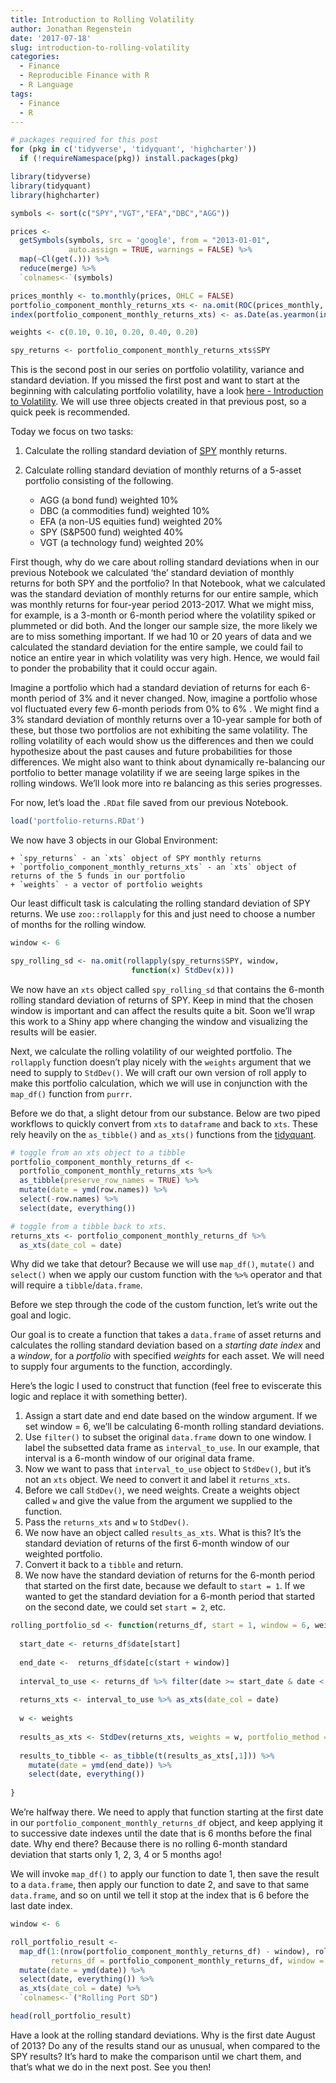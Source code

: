 ```yaml
---
title: Introduction to Rolling Volatility
author: Jonathan Regenstein
date: '2017-07-18'
slug: introduction-to-rolling-volatility
categories:
  - Finance
  - Reproducible Finance with R
  - R Language
tags:
  - Finance
  - R
---
```


```r
# packages required for this post
for (pkg in c('tidyverse', 'tidyquant', 'highcharter')) 
  if (!requireNamespace(pkg)) install.packages(pkg)

library(tidyverse)
library(tidyquant)
library(highcharter)

symbols <- sort(c("SPY","VGT","EFA","DBC","AGG"))

prices <- 
  getSymbols(symbols, src = 'google', from = "2013-01-01", 
             auto.assign = TRUE, warnings = FALSE) %>% 
  map(~Cl(get(.))) %>%
  reduce(merge) %>% 
  `colnames<-`(symbols)

prices_monthly <- to.monthly(prices, OHLC = FALSE)
portfolio_component_monthly_returns_xts <- na.omit(ROC(prices_monthly, 1, type = "continuous"))
index(portfolio_component_monthly_returns_xts) <- as.Date(as.yearmon(index(portfolio_component_monthly_returns_xts), format = '%Y%m'))

weights <- c(0.10, 0.10, 0.20, 0.40, 0.20)

spy_returns <- portfolio_component_monthly_returns_xts$SPY

```

This is the second post in our series on portfolio volatility, variance and standard deviation. 
If you missed the first post and want to start at the beginning with calculating portfolio volatility, have a look [here - Introduction to Volatility](https://rviews.rstudio.com/2017/07/12/introduction-to-volatility/). We will use three objects created in that previous post, so a quick peek is recommended.

Today we focus on two tasks: 

1. Calculate the rolling standard deviation of [SPY](https://us.spdrs.com/en/etf/spdr-sp-500-etf-SPY) monthly returns. 

2. Calculate rolling standard deviation of monthly returns of a 5-asset portfolio consisting of the following.

    + AGG (a bond fund) weighted 10%
    + DBC (a commodities fund) weighted 10%
    + EFA (a non-US equities fund) weighted 20%
    + SPY (S&P500 fund) weighted 40%
    + VGT (a technology fund) weighted 20%

First though, why do we care about rolling standard deviations when in our previous Notebook we calculated 'the' standard deviation of monthly returns for both SPY and the portfolio? In that Notebook, what we calculated was the standard deviation of monthly returns for our entire sample, which was monthly returns for four-year period 2013-2017. What we might miss, for example, is a 3-month or 6-month period where the volatility spiked or plummeted or did both. And the longer our sample size, the more likely we are to miss something important. If we had 10 or 20 years of data and we calculated the standard deviation for the entire sample, we could fail to notice an entire year in which volatility was very high. Hence, we would fail to ponder the probability that it could occur again. 

Imagine a portfolio which had a standard deviation of returns for each 6-month period of 3% and it never changed. Now, imagine a portfolio whose vol fluctuated every few 6-month periods from 0% to 6% . We might find a 3% standard deviation of monthly returns over a 10-year sample for both of these, but those two portfolios are not exhibiting the same volatility. The rolling volatility of each would show us the differences and then we could hypothesize about the past causes and future probabilities for those differences. We might also want to think about dynamically re-balancing our portfolio to better manage volatility if we are seeing large spikes in the rolling windows. We'll look more into re balancing as this series progresses.

For now, let's load the `.RDat` file saved from our previous Notebook. 

```r
load('portfolio-returns.RDat')
```

We now have 3 objects in our Global Environment: 

    + `spy_returns` - an `xts` object of SPY monthly returns
    + `portfolio_component_monthly_returns_xts` - an `xts` object of returns of the 5 funds in our portfolio
    + `weights` - a vector of portfolio weights

Our least difficult task is calculating the rolling standard deviation of SPY returns. We  use `zoo::rollapply` for this and just need to choose a number of months for the rolling window. 

```r
window <- 6

spy_rolling_sd <- na.omit(rollapply(spy_returns$SPY, window, 
                           function(x) StdDev(x)))
```

We now have an `xts` object called `spy_rolling_sd` that contains the 6-month rolling standard deviation of returns of SPY.  Keep in mind that the chosen window is important and can affect the results quite a bit. Soon we'll wrap this work to a Shiny app where changing the window and visualizing the results will be easier. 

Next, we calculate the rolling volatility of our weighted portfolio. The `rollapply` function doesn't play nicely with the `weights` argument that we need to supply to `StdDev()`. We will craft our own version of roll apply to make this portfolio calculation, which we will use in conjunction with the `map_df()` function from `purrr`. 

Before we do that, a slight detour from our substance. Below are two piped workflows to quickly convert from `xts` to `dataframe` and back to `xts`. These rely heavily on the `as_tibble()` and `as_xts()` functions from the  [tidyquant](https://cran.r-project.org/web/packages/tidyquant/tidyquant.pdf).

```r
# toggle from an xts object to a tibble
portfolio_component_monthly_returns_df <- 
  portfolio_component_monthly_returns_xts %>% 
  as_tibble(preserve_row_names = TRUE) %>% 
  mutate(date = ymd(row.names)) %>% 
  select(-row.names) %>% 
  select(date, everything())

# toggle from a tibble back to xts.
returns_xts <- portfolio_component_monthly_returns_df %>% 
  as_xts(date_col = date)
```

Why did we take that detour? Because we will use `map_df()`, `mutate()` and `select()` when we apply our custom function with the `%>%` operator and that will require a `tibble`/`data.frame`. 

Before we step through the code of the custom function, let's write out the goal and logic.

Our goal is to create a function that takes a `data.frame` of asset returns and calculates the rolling standard deviation based on a *starting date index* and a *window*, for a *portfolio* with specified *weights* for each asset.  We will need to supply four arguments to the function, accordingly.

Here's the logic I used to construct that function (feel free to eviscerate this logic and replace it with something better).  

1. Assign a start date and end date based on the window argument. If we set window = 6, we'll be calculating 6-month rolling standard deviations. 
2. Use `filter()` to subset the original `data.frame` down to one window. I label the subsetted data frame as `interval_to_use`. In our example, that interval is a 6-month window of our original data frame. 
3. Now we want to pass that `interval_to_use` object to `StdDev()`, but it's not an `xts` object. We need to convert it and label it `returns_xts`. 
4. Before we call `StdDev()`, we need weights. Create a weights object called `w` and give the value from the argument we supplied to the function.
5. Pass the `returns_xts` and `w` to `StdDev()`.
6. We now have an object called `results_as_xts`. What is this? It's the standard deviation of returns of the first 6-month window of our weighted portfolio. 
7. Convert it back to a `tibble` and return.
8. We now have the standard deviation of returns for the 6-month period that started on the first date, because we default to `start = 1`. If we wanted to get the standard deviation for a 6-month period that started on the second date, we could set `start = 2`, etc.

```r
rolling_portfolio_sd <- function(returns_df, start = 1, window = 6, weights){
 
  start_date <- returns_df$date[start]
  
  end_date <-  returns_df$date[c(start + window)]
  
  interval_to_use <- returns_df %>% filter(date >= start_date & date < end_date)
  
  returns_xts <- interval_to_use %>% as_xts(date_col = date) 
  
  w <- weights
  
  results_as_xts <- StdDev(returns_xts, weights = w, portfolio_method = "single")
  
  results_to_tibble <- as_tibble(t(results_as_xts[,1])) %>% 
    mutate(date = ymd(end_date)) %>% 
    select(date, everything()) 
  
}
```

We're halfway there. We need to apply that function starting at the first date in our `portfolio_component_monthly_returns_df` object, and keep applying it to successive date indexes until the date that is 6 months before the final date. Why end there? Because there is no rolling 6-month standard deviation that starts only 1, 2, 3, 4 or 5 months ago! 

We will invoke `map_df()` to apply our function to date 1, then save the result to a `data.frame`, then apply our function to date 2, and save to that same `data.frame`, and so on until we tell it stop at the index that is 6 before the last date index. 

```r
window <- 6

roll_portfolio_result <-
  map_df(1:(nrow(portfolio_component_monthly_returns_df) - window), rolling_portfolio_sd, 
         returns_df = portfolio_component_monthly_returns_df, window = window, weights = weights) %>%
  mutate(date = ymd(date)) %>% 
  select(date, everything()) %>%
  as_xts(date_col = date) %>% 
  `colnames<-`("Rolling Port SD")

head(roll_portfolio_result)
```

Have a look at the rolling standard deviations. Why is the first date August of 2013? Do any of the results stand our as unusual, when compared to the SPY results? It's hard to make the comparison until we chart them, and that's what we do in the next post. See you then!
